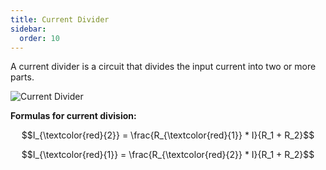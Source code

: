 ```yaml
---
title: Current Divider
sidebar:
  order: 10
---
```




A current divider is a circuit that divides the input current into two or more parts.


<div class="supercenter">
  <Image src={current_divider} alt="Current Divider" width={350} />
</div>

**Formulas for current division:**

<Flexed>

```math
I_{\textcolor{red}{2}} = \frac{R_{\textcolor{red}{1}} * I}{R_1 + R_2}
```

```math
I_{\textcolor{red}{1}} = \frac{R_{\textcolor{red}{2}} * I}{R_1 + R_2}
```

</Flexed>